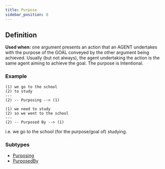 ```yaml
---
title: Purpose
sidebar_position: 8
---
```


## Definition

**Used when:** one argument presents an action that an AGENT undertakes with the purpose of the GOAL conveyed by the other argument being achieved.
Usually (but not always), the agent undertaking the action is the same agent aiming to achieve the goal.
The purpose is Intentional.

### Example
```
(1) we go to the school
(2) to study
---
(2) -- Purposing --> (1)
```

```
(1) we need to study
(2) so we went to the school
---
(2) -- Purposed By --> (1)
```
i.e. we go to the school (for the purpose/goal of) studying.

### Subtypes
- [Purposing](./purposing.mdx)
- [PurposedBy](./purposedby.mdx)